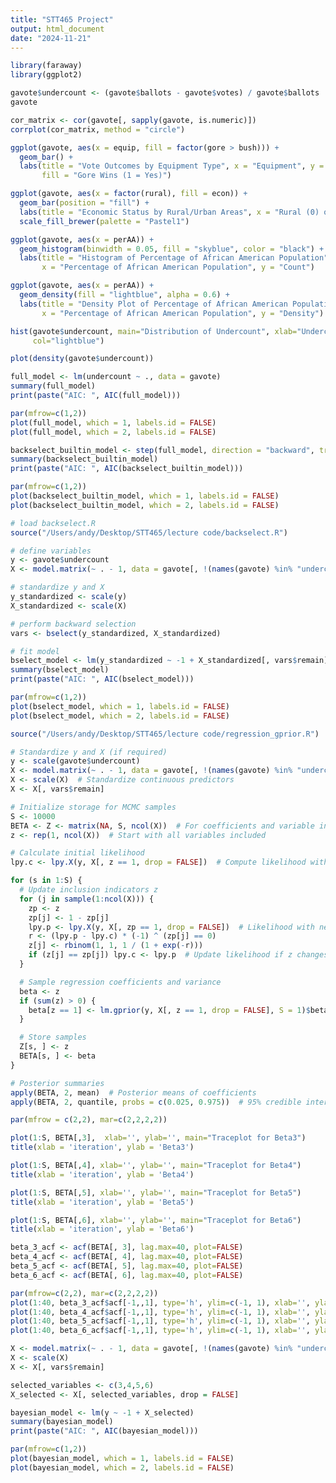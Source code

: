 ```yaml
---
title: "STT465 Project"
output: html_document
date: "2024-11-21"
---
```


```r
library(faraway)
library(ggplot2)
```

```r
gavote$undercount <- (gavote$ballots - gavote$votes) / gavote$ballots
gavote
```

```r
cor_matrix <- cor(gavote[, sapply(gavote, is.numeric)])
corrplot(cor_matrix, method = "circle")
```

```r
ggplot(gavote, aes(x = equip, fill = factor(gore > bush))) +
  geom_bar() +
  labs(title = "Vote Outcomes by Equipment Type", x = "Equipment", y = "Count", 
       fill = "Gore Wins (1 = Yes)")
```

```r
ggplot(gavote, aes(x = factor(rural), fill = econ)) +
  geom_bar(position = "fill") +
  labs(title = "Economic Status by Rural/Urban Areas", x = "Rural (0) or Urban (1)", y = "Proportion") +
  scale_fill_brewer(palette = "Pastel1")
```

```r
ggplot(gavote, aes(x = perAA)) +
  geom_histogram(binwidth = 0.05, fill = "skyblue", color = "black") +
  labs(title = "Histogram of Percentage of African American Population", 
       x = "Percentage of African American Population", y = "Count")

ggplot(gavote, aes(x = perAA)) +
  geom_density(fill = "lightblue", alpha = 0.6) +
  labs(title = "Density Plot of Percentage of African American Population", 
       x = "Percentage of African American Population", y = "Density")
```

```r
hist(gavote$undercount, main="Distribution of Undercount", xlab="Undercount Proportion",
     col="lightblue")

plot(density(gavote$undercount))
```


```r
full_model <- lm(undercount ~ ., data = gavote)
summary(full_model)
print(paste("AIC: ", AIC(full_model)))
```

```r
par(mfrow=c(1,2))
plot(full_model, which = 1, labels.id = FALSE)
plot(full_model, which = 2, labels.id = FALSE)
```


```r
backselect_builtin_model <- step(full_model, direction = "backward", trace = 0)
summary(backselect_builtin_model)
print(paste("AIC: ", AIC(backselect_builtin_model)))
```

```r
par(mfrow=c(1,2))
plot(backselect_builtin_model, which = 1, labels.id = FALSE)
plot(backselect_builtin_model, which = 2, labels.id = FALSE)
```


```r
# load backselect.R
source("/Users/andy/Desktop/STT465/lecture code/backselect.R")

# define variables
y <- gavote$undercount
X <- model.matrix(~ . - 1, data = gavote[, !(names(gavote) %in% "undercount")])

# standardize y and X
y_standardized <- scale(y)
X_standardized <- scale(X)

# perform backward selection
vars <- bselect(y_standardized, X_standardized)

# fit model
bselect_model <- lm(y_standardized ~ -1 + X_standardized[, vars$remain])
summary(bselect_model)
print(paste("AIC: ", AIC(bselect_model)))
```

```r
par(mfrow=c(1,2))
plot(bselect_model, which = 1, labels.id = FALSE)
plot(bselect_model, which = 2, labels.id = FALSE)
```


```r
source("/Users/andy/Desktop/STT465/lecture code/regression_gprior.R")

# Standardize y and X (if required)
y <- scale(gavote$undercount)
X <- model.matrix(~ . - 1, data = gavote[, !(names(gavote) %in% "undercount")])
X <- scale(X)  # Standardize continuous predictors
X <- X[, vars$remain]

# Initialize storage for MCMC samples
S <- 10000
BETA <- Z <- matrix(NA, S, ncol(X))  # For coefficients and variable inclusion
z <- rep(1, ncol(X))  # Start with all variables included

# Calculate initial likelihood
lpy.c <- lpy.X(y, X[, z == 1, drop = FALSE])  # Compute likelihood with current variables

for (s in 1:S) {
  # Update inclusion indicators z
  for (j in sample(1:ncol(X))) {
    zp <- z
    zp[j] <- 1 - zp[j]
    lpy.p <- lpy.X(y, X[, zp == 1, drop = FALSE])  # Likelihood with new variable set
    r <- (lpy.p - lpy.c) * (-1) ^ (zp[j] == 0)
    z[j] <- rbinom(1, 1, 1 / (1 + exp(-r)))
    if (z[j] == zp[j]) lpy.c <- lpy.p  # Update likelihood if z changes
  }

  # Sample regression coefficients and variance
  beta <- z
  if (sum(z) > 0) {
    beta[z == 1] <- lm.gprior(y, X[, z == 1, drop = FALSE], S = 1)$beta
  }

  # Store samples
  Z[s, ] <- z
  BETA[s, ] <- beta
}

# Posterior summaries
apply(BETA, 2, mean)  # Posterior means of coefficients
apply(BETA, 2, quantile, probs = c(0.025, 0.975))  # 95% credible intervals
```

```r
par(mfrow = c(2,2), mar=c(2,2,2,2))

plot(1:S, BETA[,3],  xlab='', ylab='', main="Traceplot for Beta3")
title(xlab = 'iteration', ylab = 'Beta3')

plot(1:S, BETA[,4], xlab='', ylab='', main="Traceplot for Beta4")
title(xlab = 'iteration', ylab = 'Beta4')

plot(1:S, BETA[,5], xlab='', ylab='', main="Traceplot for Beta5")
title(xlab = 'iteration', ylab = 'Beta5')

plot(1:S, BETA[,6], xlab='', ylab='', main="Traceplot for Beta6")
title(xlab = 'iteration', ylab = 'Beta6')
```


```r
beta_3_acf <- acf(BETA[, 3], lag.max=40, plot=FALSE)
beta_4_acf <- acf(BETA[, 4], lag.max=40, plot=FALSE)
beta_5_acf <- acf(BETA[, 5], lag.max=40, plot=FALSE)
beta_6_acf <- acf(BETA[, 6], lag.max=40, plot=FALSE)

par(mfrow=c(2,2), mar=c(2,2,2,2))
plot(1:40, beta_3_acf$acf[-1,,1], type='h', ylim=c(-1, 1), xlab='', ylab='', main='ACF for Beta3')
plot(1:40, beta_4_acf$acf[-1,,1], type='h', ylim=c(-1, 1), xlab='', ylab='', main='ACF for Beta4')
plot(1:40, beta_5_acf$acf[-1,,1], type='h', ylim=c(-1, 1), xlab='', ylab='', main='ACF for Beta5')
plot(1:40, beta_6_acf$acf[-1,,1], type='h', ylim=c(-1, 1), xlab='', ylab='', main='ACF for Beta6')


```

```r
X <- model.matrix(~ . - 1, data = gavote[, !(names(gavote) %in% "undercount")])
X <- scale(X)
X <- X[, vars$remain]

selected_variables <- c(3,4,5,6)
X_selected <- X[, selected_variables, drop = FALSE]

bayesian_model <- lm(y ~ -1 + X_selected)
summary(bayesian_model)
print(paste("AIC: ", AIC(bayesian_model)))
```

```r
par(mfrow=c(1,2))
plot(bayesian_model, which = 1, labels.id = FALSE)
plot(bayesian_model, which = 2, labels.id = FALSE)
```


